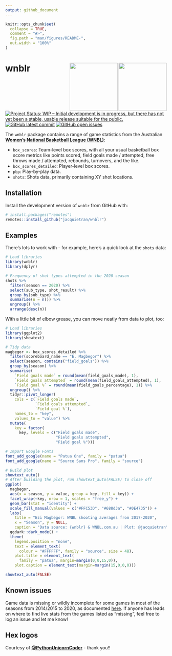 ```yaml
---
output: github_document
---
```


<!-- README.md is generated from README.Rmd. Please edit that file -->

```r

knitr::opts_chunk$set(
  collapse = TRUE,
  comment = "#>",
  fig.path = "man/figures/README-",
  out.width = "100%"
)

```

# wnblr <img src="man/img/wnblr_hex_green_bg.png" align="right" height="150" />&nbsp;<img src="man/img/wnblr_hex_gold_bg.png" align="right" height="150" />

<!-- badges: start -->
<a href="https://www.repostatus.org/#wip"><img src="https://www.repostatus.org/badges/latest/wip.svg" alt="Project Status: WIP – Initial development is in progress, but there has not yet been a stable, usable release suitable for the public." /></a>
[![GitHub latest commit](https://img.shields.io/github/last-commit/jacquietran/wnblr)](https://github.com/badges/shields)
[![GitHub open issues](https://img.shields.io/github/issues-raw/jacquietran/wnblr)](https://github.com/jacquietran/wnblr/issues)
<!-- badges: end -->

The `wnblr` package contains a range of game statistics from the Australian [**Women's National Basketball League (WNBL)**](https://www.wnbl.com.au):

- `box_scores`: Team-level box scores, with all your usual basketball box score metrics like points scored, field goals made / attempted, free throws made / attempted, rebounds, turnovers, and the like.
- `box_scores_detailed`: Player-level box scores.
- `pbp`: Play-by-play data.
- `shots`: Shots data, primarily containing XY shot locations.

## Installation

Install the development version of `wnblr` from GitHub with:

``` r
# install.packages("remotes")
remotes::install_github("jacquietran/wnblr")
```
## Examples

There's lots to work with - for example, here's a quick look at the `shots` data:

```r

# Load libraries
library(wnblr)
library(dplyr)

# Frequency of shot types attempted in the 2020 season
shots %>%
  filter(season == 2020) %>%
  select(sub_type, shot_result) %>%
  group_by(sub_type) %>%
  summarise(n = n()) %>%
  ungroup() %>%
  arrange(desc(n))

```

With a little bit of elbow grease, you can move neatly from data to plot, too:

```r

# Load libraries
library(ggplot2)
library(showtext)

# Tidy data
magbegor <- box_scores_detailed %>%
  filter(scoreboard_name == "E. Magbegor") %>%
  select(season, contains("field_goals")) %>%
  group_by(season) %>%
  summarise(
    `Field goals made` = round(mean(field_goals_made), 1),
    `Field goals attempted` = round(mean(field_goals_attempted), 1),
    `Field goal %` = round(mean(field_goals_percentage), 1)) %>%
  ungroup() %>%
  tidyr::pivot_longer(
    cols = c(`Field goals made`,
             `Field goals attempted`,
             `Field goal %`),
    names_to = "key",
    values_to = "value") %>%
  mutate(
    key = factor(
      key, levels = c("Field goals made",
                      "Field goals attempted",
                      "Field goal %")))

# Import Google Fonts
font_add_google(name = "Patua One", family = "patua")
font_add_google(name = "Source Sans Pro", family = "source")

# Build plot
showtext_auto()
# After building the plot, run showtext_auto(FALSE) to close off
ggplot(
  magbegor,
  aes(x = season, y = value, group = key, fill = key)) +
  facet_wrap(~key, nrow = 1, scales = "free_y") +
  geom_bar(stat = "identity") +
  scale_fill_manual(values = c("#FFC53D", "#688d3a", "#0E4735")) +
  labs(
    title = "Ezi Magbegor: WNBL shooting averages from 2017-2020",
    x = "Season", y = NULL,
    caption = "Data source: {wnblr} & WNBL.com.au | Plot: @jacquietran") +
  ggdark::dark_mode() +
  theme(
    legend.position = "none",
    text = element_text(
      colour = "#FFFFFF", family = "source", size = 48),
    plot.title = element_text(
      family = "patua", margin=margin(0,0,15,0)),
    plot.caption = element_text(margin=margin(15,0,0,0)))

```

```r

showtext_auto(FALSE)

```

## Known issues

Game data is missing or wildly incomplete for some games in most of the seasons from 2014/2015 to 2020, as documented [here](https://github.com/jacquietran/wnblr/issues/23). If anyone has leads on where to find live stats from the games listed as "missing", feel free to log an issue and let me know!

## Hex logos

Courtesy of [**@PythonUnicornCoder**](https://github.com/PythonUnicornCoder) - thank you!!